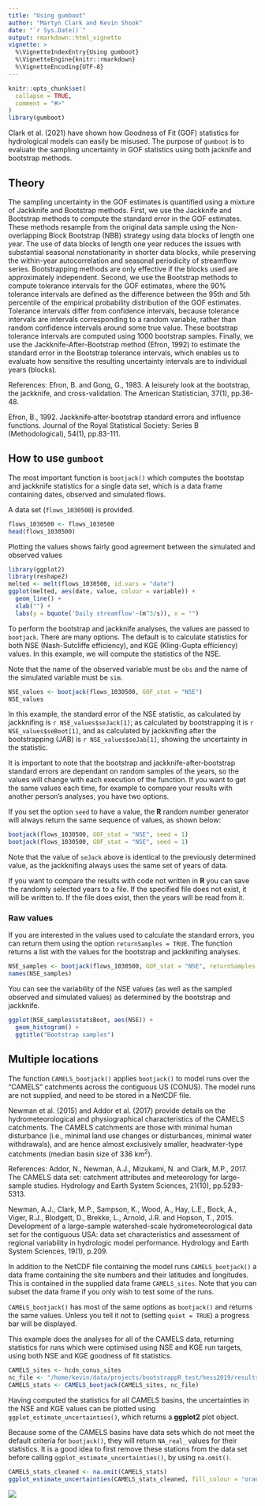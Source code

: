 ```yaml
---
title: "Using gumboot"
author: "Martyn Clark and Kevin Shook"
date: "`r Sys.Date()`"
output: rmarkdown::html_vignette
vignette: >
  %\VignetteIndexEntry{Using gumboot}
  %\VignetteEngine{knitr::rmarkdown}
  %\VignetteEncoding{UTF-8}
---
```


```r
knitr::opts_chunk$set(
  collapse = TRUE,
  comment = "#>"
)
library(gumboot)
```

Clark et al. (2021) have shown how Goodness of Fit (GOF) statistics for
hydrological models can easily be misused. The purpose of `gumboot` is to
evaluate the sampling uncertainty in GOF statistics using both jacknife and 
bootstrap methods.

## Theory
The sampling uncertainty in the GOF estimates is quantified using a mixture of Jackknife and Bootstrap methods. First, we use the Jackknife and Bootstrap methods to compute the standard error in the GOF estimates. These methods resample from the original data sample using the Non-overlapping Block Bootstrap (NBB) strategy using data blocks of length one year. The use of data blocks of length one year reduces the issues with substantial seasonal nonstationarity in shorter data blocks, while preserving the within-year autocorrelation and seasonal periodicity of streamflow series. Bootstrapping methods are only effective if the blocks used are approximately independent. Second, we use the Bootstrap methods to compute tolerance intervals for the GOF estimates, where the 90% tolerance intervals are defined as the difference between the 95th and 5th percentile of the empirical probability distribution of the GOF estimates.  Tolerance intervals differ from confidence intervals, because tolerance intervals are intervals corresponding to a random variable, rather than random confidence intervals around some true value. These bootstrap tolerance intervals are computed using 1000 bootstrap samples. Finally, we use the Jackknife-After-Bootstrap method (Efron, 1992) to estimate the standard error in the Bootstrap tolerance intervals, which enables us to evaluate how sensitive the resulting uncertainty intervals are to individual years (blocks). 

References:
Efron, B. and Gong, G., 1983. A leisurely look at the bootstrap, the jackknife, and cross-validation. The American Statistician, 37(1), pp.36-48.

Efron, B., 1992. Jackknife‐after‐bootstrap standard errors and influence functions. Journal of the Royal Statistical Society: Series B (Methodological), 54(1), pp.83-111.

## How to use `gumboot`
The most important function is `bootjack()` which computes the bootstap and jackknife statistics
for a single data set, which is a data frame containing dates, observed
and simulated flows.

A data set (`flows_1030500`) is provided.
```r
flows_1030500 <- flows_1030500 
head(flows_1030500)
```

Plotting the values shows fairly good agreement between the simulated and observed values  

```r
library(ggplot2)
library(reshape2)
melted <- melt(flows_1030500, id.vars = "date")
ggplot(melted, aes(date, value, colour = variable)) +
  geom_line() +
  xlab("") +
  labs(y = bquote('Daily streamflow'~(m^3/s)), x = "")
```

To perform the bootstrap and jackknife analyses, the values are 
passed to `bootjack`. There are many options.
The default is to calculate statistics for both NSE (Nash-Sutcliffe efficiency), and
KGE (Kling-Gupta efficiency) values. In this example, we will compute the
statistics of the NSE.  

Note that the name of the observed variable must be `obs` and the name
of the simulated variable must be `sim`.

```r
NSE_values <- bootjack(flows_1030500, GOF_stat = "NSE")
NSE_values
```
In this example, the standard error of the NSE statistic, as calculated by jackknifing is `r NSE_values$seJack[1]`; as calculated by bootstrapping it is `r NSE_values$seBoot[1]`, and as calculated
by jackknifing after the bootstrapping (JAB) is `r NSE_values$seJab[1]`, showing the uncertainty
in the statistic.  

It is important to note that the bootstrap and jackknife-after-bootstrap standard errors are dependant
on random samples of the years, so the values will change with each execution of the function.
If you want to get the same values each time, for example to compare your results with
another person's analyses, you have two options.

If you set the option `seed` to have a value, the **R** random number generator will always
return the same sequence of values, as shown below:  

```r
bootjack(flows_1030500, GOF_stat = "NSE", seed = 1)
bootjack(flows_1030500, GOF_stat = "NSE", seed = 1)
```

Note that the value of `seJack` above is identical to the previously determined value,
as the jackknifing always uses the same set of years of data.


If you want to compare the results with code not written in **R** you can save the randomly selected
years to a file. If the specified file does not exist, it will be written to. If
the file does exist, then the years will be read from it. 

### Raw values
If you are interested in the values used to calculate the standard errors, you can return them
using the option `returnSamples = TRUE`. The function returns a list with the values
for the bootstrap and jackknifing analyses.

```r
NSE_samples <- bootjack(flows_1030500, GOF_stat = "NSE", returnSamples = TRUE)
names(NSE_samples)
```

You can see the variability of the NSE values (as well as the sampled observed and 
simulated values) as determined by the bootstrap and jackknife.

```r
ggplot(NSE_samples$statsBoot, aes(NSE)) + 
  geom_histogram() +
  ggtitle("Bootstrap samples")
```


## Multiple locations

The function `CAMELS_bootjack()` applies `bootjack()` to model runs over the
"CAMELS" catchments across the contiguous US (CONUS). The model runs are not supplied, and need to
be stored in a NetCDF file.

Newman et al. (2015) and Addor et al. (2017) provide details on the hydrometeorological and physiographical characteristics of the CAMELS catchments. The CAMELS catchments are those with minimal human disturbance (i.e., minimal land use changes or disturbances, minimal water withdrawals), and are hence almost exclusively smaller, headwater-type catchments (median basin size of 336 km^2^).

References:
Addor, N., Newman, A.J., Mizukami, N. and Clark, M.P., 2017. The CAMELS data set: catchment attributes and meteorology for large-sample studies. Hydrology and Earth System Sciences, 21(10), pp.5293-5313.

Newman, A.J., Clark, M.P., Sampson, K., Wood, A., Hay, L.E., Bock, A., Viger, R.J., Blodgett, D., Brekke, L., Arnold, J.R. and Hopson, T., 2015. Development of a large-sample watershed-scale hydrometeorological data set for the contiguous USA: data set characteristics and assessment of regional variability in hydrologic model performance. Hydrology and Earth System Sciences, 19(1), p.209.

In addition to the NetCDF file containing the model runs `CAMELS_bootjack()` a
data frame containing the site numbers and their latitudes and longitudes. This
is contained in the supplied data frame `CAMELS_sites`. Note that you can subset
the data frame if you only wish to test some of the runs.

`CAMELS_bootjack()` has most of the same options as `bootjack()` and returns
the same values. Unless you tell it not to (setting `quiet = TRUE`) a progress
bar will be displayed. 

This example does the analyses for all of the CAMELS data, returning statistics
for runs which were optimised using NSE and KGE run targets, using both NSE and KGE 
goodness of fit statistics.

```r
CAMELS_sites <- hcdn_conus_sites
nc_file <- "/home/kevin/data/projects/bootstrappR_test/hess2019/results_hcdn_flow.nc"
CAMELS_stats <- CAMELS_bootjack(CAMELS_sites, nc_file)
```
Having computed the statistics for all CAMELS basins, the uncertainties in the
NSE and KGE values can be plotted using `ggplot_estimate_uncertainties()`, which
returns a **ggplot2** plot object. 

Because some of the CAMELS basins have data sets which do not meet the default
criteria for `bootjack()`, they will return `NA_real_` values for their
statistics. It is a good idea to first remove these stations from the data set before
calling `ggplot_estimate_uncertainties()`, by using `na.omit()`.

```r
CAMELS_stats_cleaned <- na.omit(CAMELS_stats)
ggplot_estimate_uncertainties(CAMELS_stats_cleaned, fill_colour = "orange")
```
![](CAMELS_plot.png)


